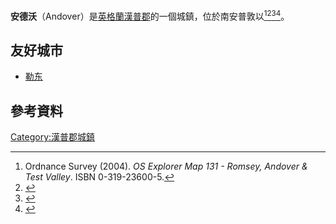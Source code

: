 {{Infobox UK place 
|country                  = 英格蘭
|latitude                 = 51.2167
|longitude                = -1.4667
|official_name            = Andover
|static_image_name        = Andover - High Street - geograph.org.uk - 2191677.jpg
|static_image_caption     = 
|population = 64,000
|population_ref = （2015年）
|region=東南英格蘭
|shire_district           = [[Test_Valley|Test Valley]]
|shire_county             = [[漢普郡|漢普郡]]
|post_town                = Andover
|postcode_district        = SP10, SP11
|postcode_area            = SP 
|dial_code                = 01264
|os_grid_reference        = SU3645
}}
'''安德沃'''（Andover）是[[英格蘭|英格蘭]][[漢普郡|漢普郡]]的一個城鎮，位於南安普敦以{{convert|25|mi}}<ref>Ordnance Survey (2004). ''OS Explorer Map 131 - Romsey, Andover & Test Valley''. ISBN 0-319-23600-5.</ref><ref name="Archant twinning">{{cite web|url=http://www.completefrance.com/language-culture/twin-towns|title=British towns twinned with French towns|accessdate=2013-07-11|work=Archant Community Media Ltd|archive-date=2013-07-05|archive-url=https://web.archive.org/web/20130705094933/http://www.completefrance.com/language-culture/twin-towns|dead-url=no}}</ref><ref>{{cite web|title=Andover Town Twinning|url=http://www.andovertowntwinningassociation.hampshire.org.uk/|publisher=Andover Town Twinning Association|accessdate=19 April 2011|deadurl=yes|archiveurl=https://web.archive.org/web/20101113004901/http://www.andovertowntwinningassociation.hampshire.org.uk/|archivedate=2010年11月13日}}</ref><ref>{{cite web|title=Andover, Hampshire, England twinning|url=http://andoverma.gov/twinning/uk.php|publisher=Andover MA Town Council|accessdate=19 April 2011|deadurl=yes|archiveurl=https://web.archive.org/web/20110505143136/http://andoverma.gov/twinning/uk.php|archivedate=2011年5月5日}}</ref>。

==友好城市==
* {{FRA}} [[勒东|勒东]]

== 參考資料 ==
{{reflist}}

[[Category:漢普郡城鎮|Category:漢普郡城鎮]]
